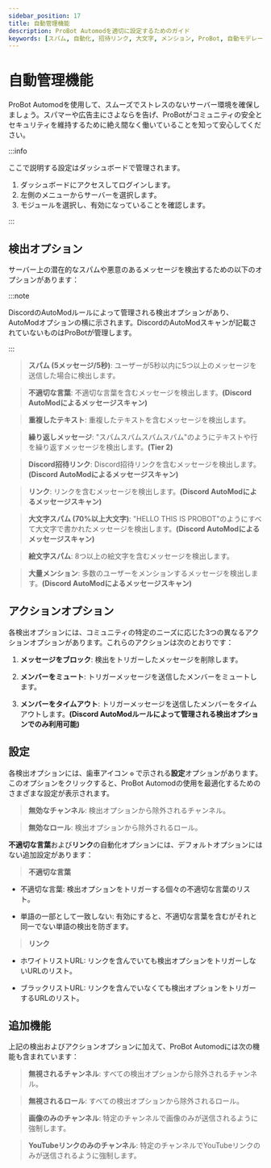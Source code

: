 ```yaml
---
sidebar_position: 17
title: 自動管理機能
description: ProBot Automodを適切に設定するためのガイド
keywords: [スパム, 自動化, 招待リンク, 大文字, メンション, ProBot, 自動モデレーション, サーバー, セキュリティ, ダッシュボード, 検出オプション, アクションオプション, 不適切な言葉, 重複したテキスト, 繰り返しメッセージ, リンク, 絵文字スパム, 大量メンション] 
---
```



# 自動管理機能

ProBot Automodを使用して、スムーズでストレスのないサーバー環境を確保しましょう。スパマーや広告主にさよならを告げ、ProBotがコミュニティの安全とセキュリティを維持するために絶え間なく働いていることを知って安心してください。

:::info

ここで説明する設定はダッシュボードで管理されます。

1. ダッシュボードにアクセスしてログインします。 
2. 左側のメニューからサーバーを選択します。
3. モジュールを選択し、有効になっていることを確認します。 

:::

## 検出オプション

サーバー上の潜在的なスパムや悪意のあるメッセージを検出するための以下のオプションがあります：

:::note

DiscordのAutoModルールによって管理される検出オプションがあり、AutoModオプションの横に示されます。DiscordのAutoModスキャンが記載されていないものはProBotが管理します。

:::

> **スパム (5メッセージ/5秒)**: ユーザーが5秒以内に5つ以上のメッセージを送信した場合に検出します。

> **不適切な言葉**: 不適切な言葉を含むメッセージを検出します。**(Discord AutoModによるメッセージスキャン)**

> **重複したテキスト**: 重複したテキストを含むメッセージを検出します。

> **繰り返しメッセージ**: "スパムスパムスパムスパム"のようにテキストや行を繰り返すメッセージを検出します。**(Tier 2)**

> **Discord招待リンク**: Discord招待リンクを含むメッセージを検出します。**(Discord AutoModによるメッセージスキャン)**

> **リンク**: リンクを含むメッセージを検出します。**(Discord AutoModによるメッセージスキャン)**

> **大文字スパム (70%以上大文字)**: "HELLO THIS IS PROBOT"のようにすべて大文字で書かれたメッセージを検出します。**(Discord AutoModによるメッセージスキャン)**

> **絵文字スパム**: 8つ以上の絵文字を含むメッセージを検出します。

> **大量メンション**: 多数のユーザーをメンションするメッセージを検出します。**(Discord AutoModによるメッセージスキャン)**

## アクションオプション

各検出オプションには、コミュニティの特定のニーズに応じた3つの異なるアクションオプションがあります。これらのアクションは次のとおりです：

1. **メッセージをブロック**: 検出をトリガーしたメッセージを削除します。

2. **メンバーをミュート**: トリガーメッセージを送信したメンバーをミュートします。

3. **メンバーをタイムアウト**: トリガーメッセージを送信したメンバーをタイムアウトします。**(Discord AutoModルールによって管理される検出オプションでのみ利用可能)**

## 設定

各検出オプションには、歯車アイコン `⚙️` で示される**設定**オプションがあります。このオプションをクリックすると、ProBot Automodの使用を最適化するためのさまざまな設定が表示されます。

> **無効なチャンネル**: 検出オプションから除外されるチャンネル。

> **無効なロール**: 検出オプションから除外されるロール。

**不適切な言葉**および**リンク**の自動化オプションには、デフォルトオプションにはない追加設定があります：

> **不適切な言葉**

- 不適切な言葉: 検出オプションをトリガーする個々の不適切な言葉のリスト。

- 単語の一部として一致しない: 有効にすると、不適切な言葉を含むがそれと同一でない単語の検出を防ぎます。

> **リンク**

- ホワイトリストURL: リンクを含んでいても検出オプションをトリガーしないURLのリスト。

- ブラックリストURL: リンクを含んでいなくても検出オプションをトリガーするURLのリスト。

## 追加機能

上記の検出およびアクションオプションに加えて、ProBot Automodには次の機能も含まれています：

> **無視されるチャンネル**: すべての検出オプションから除外されるチャンネル。

> **無視されるロール**: すべての検出オプションから除外されるロール。

> **画像のみのチャンネル**: 特定のチャンネルで画像のみが送信されるように強制します。

> **YouTubeリンクのみのチャンネル**: 特定のチャンネルでYouTubeリンクのみが送信されるように強制します。
